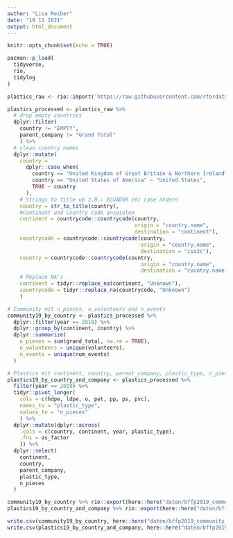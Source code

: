 ```yaml
---
author: "Lisa Reiber"
date: "19 11 2021"
output: html_document
---
```


```r
knitr::opts_chunk$set(echo = TRUE)

pacman::p_load(
  tidyverse,
  rio,
  tidylog
)
```

```r
plastics_raw <- rio::import('https://raw.githubusercontent.com/rfordatascience/tidytuesday/master/data/2021/2021-01-26/plastics.csv')
```

```r
plastics_processed <- plastics_raw %>%
  # drop empty countries
  dplyr::filter(
    country != "EMPTY",
    parent_company != "Grand Total"
    ) %>%
  # clean country names
  dplyr::mutate(
    country =
      dplyr::case_when(
        country == "United Kingdom of Great Britain & Northern Ireland" ~ "United Kingdom",
        country == "United States of America" ~ "United States",
        TRUE ~ country
      ),
    # Strings to title um z.B.: ECUADOR etc case ändern
    country = str_to_title(country),
    #Continent und Country Code anspielen
    continent = countrycode::countrycode(country,
                                         origin = "country.name",
                                         destination = "continent"),
    countrycode = countrycode::countrycode(country,
                                           origin = "country.name",
                                           destination = "iso3c"),
    country = countrycode::countrycode(country,
                                           origin = "country.name",
                                           destination = "country.name.de"),
    # Replace NA's
    continent = tidyr::replace_na(continent, "Unknown"),
    countrycode = tidyr::replace_na(countrycode, "Unknown")
    ) 
```

```r
# Community mit n_pieces, n_volunteers und n_events
community19_by_country <- plastics_processed %>% 
  dplyr::filter(year == 2019) %>% 
  dplyr::group_by(continent, country) %>% 
  dplyr::summarize(
    n_pieces = sum(grand_total, na.rm = TRUE),
    n_volunteers = unique(volunteers),
    n_events = unique(num_events)
  )

# Plastics mit continent, country, parent_company, plastic_type, n_pieces
plastics19_by_country_and_company <- plastics_processed %>%
  filter(year == 2019) %>% 
  tidyr::pivot_longer(
    cols = c(hdpe, ldpe, o, pet, pp, ps, pvc),
    names_to = "plastic_type",
    values_to = "n_pieces"
    ) %>%
  dplyr::mutate(dplyr::across(
    .cols = c(country, continent, year, plastic_type),
    .fns = as_factor
    )) %>%
  dplyr::select(
    continent,
    country,
    parent_company,
    plastic_type,
    n_pieces
  )
```

```r
community19_by_country %>% rio::export(here::here("daten/bffp2019_community_by_country.rds"))
plastics19_by_country_and_company %>% rio::export(here::here("daten/bffp2019_audit_by_country_and_company.rds"))
```


```r
write.csv(community19_by_country, here::here("daten/bffp2019_community_by_country.csv"), row.names = FALSE)
write.csv(plastics19_by_country_and_company, here::here("daten/bffp2019_audit_by_country_and_company.csv"), row.names = FALSE)
```

